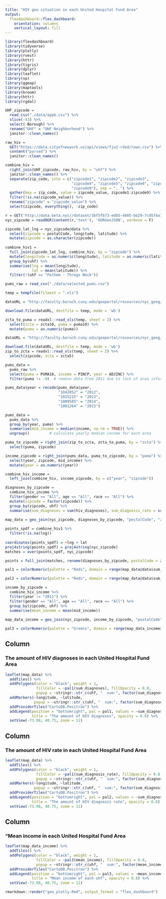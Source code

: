 ```yaml
---
title: "HIV geo situation in each United Hospital Fund Area"
output: 
  flexdashboard::flex_dashboard:
    orientation: columns
    vertical_layout: fill
---
```


```r
library(flexdashboard)
library(tidyverse)
library(plotly)
library(rvest)
library(httr)
library(tigris)
library(dplyr)
library(leaflet)
library(sp)
library(ggmap)
library(maptools)
library(broom)
library(httr)
library(rgdal)
```

```r
UHF_zipcode = 
  read_csv("./data/appb.csv") %>% 
  slice(-43) %>% 
  select(-Borough) %>% 
  rename("UHF" = "UHF Neighborhood") %>% 
  janitor::clean_names()

raw_hiv = 
  GET("https://data.cityofnewyork.us/api/views/fju2-rdad/rows.csv") %>% 
  content("parsed") %>% 
  janitor::clean_names()

combine_hiv = 
  right_join(UHF_zipcode, raw_hiv, by = "uhf") %>%
  janitor::clean_names() %>% 
  separate(zip_code, into = c("zipcode1", "zipcode2", "zipcode3", 
                              "zipcode4", "zipcode5", "zipcode6", "zipcode7", "zipcode8",
                              "zipcode9"), sep = ", ") %>% 
  gather(key = zip_code, value = zipcode_value, zipcode1:zipcode9) %>% 
  filter(!is.na(zipcode_value)) %>% 
  rename("zipcode" = "zipcode_value") %>% 
  select(zipcode, everything(), -zip_code)

r = GET('http://data.beta.nyc//dataset/3bf5fb73-edb5-4b05-bb29-7c95f4a727fc/resource/6df127b1-6d04-4bb7-b983-07402a2c3f90/download/f4129d9aa6dd4281bc98d0f701629b76nyczipcodetabulationareas.geojson')
nyc_zipcode = readOGR(content(r,'text'), 'OGRGeoJSON', verbose = F)

zipcode_lat_lng = nyc_zipcode@data %>% 
  select(zipcode = postalCode, longitude, latitude) %>% 
  mutate(zipcode = as.character(zipcode))
  
combine_hiv1 = 
  full_join(zipcode_lat_lng, combine_hiv, by = "zipcode") %>% 
  mutate(longitude = as.numeric(longitude), latitude = as.numeric(latitude)) %>% 
  group_by(uhf) %>% 
  summarise(lng = mean(longitude),
            lat = mean(latitude)) %>% 
  filter(!(uhf == "Pelhem - Throgs Neck"))

pums_raw = read_csv("./data/selected_pums.csv")

temp = tempfile(fileext = ".xls")

dataURL = "http://faculty.baruch.cuny.edu/geoportal/resources/nyc_geog/nyc_zcta10_to_puma10.xls"

download.file(dataURL, destfile = temp, mode = 'wb')

zcta_to_puma = readxl::read_xls(temp, sheet = 2) %>% 
  select(zcta = zcta10, puma = puma10) %>% 
  mutate(puma = as.numeric(puma))

dataURL = "http://faculty.baruch.cuny.edu/geoportal/resources/nyc_geog/zip_to_zcta10_nyc_revised.xls"

download.file(dataURL, destfile = temp, mode = 'wb')
zip_to_zcta = readxl::read_xls(temp, sheet = 2) %>% 
  select(zipcode, zcta = zcta5) 

pums_data = 
  pums_raw %>% 
  select(puma = PUMA10, income = PINCP, year = ADJINC) %>% 
  filter(puma != -9)  # remove data from 2011 due to lack of area information

pums_data$year = recode(pums_data$year, 
                        "1042852" = "2012",
                        "1025215" = "2013",  
                        "1009585" = "2014", 
                        "1001264" = "2015")   

pums_data = 
  pums_data %>% 
  group_by(year, puma) %>% 
  summarise(mid_income = median(income, na.rm = TRUE)) %>% 
  ungroup()         # calculate yearly median income for each area

puma_to_zipcode = right_join(zip_to_zcta, zcta_to_puma, by = "zcta") %>%   # generaate a puma to zipcode file
  select(puma, zipcode)

income_zipcode = right_join(pums_data, puma_to_zipcode, by = "puma") %>%  # matching zipcode with median income data
  select(year, zipcode, mid_income) %>% 
  mutate(year = as.numeric(year))

combine_hiv_income = 
  left_join(combine_hiv, income_zipcode, by = c("year", "zipcode"))
```

```r
diagnoses_by_zipcode =  
  combine_hiv_income %>%
  filter(gender == "All", age == "All", race == "All") %>% 
  mutate(zipcode = factor(zipcode)) %>% 
  group_by(zipcode, uhf) %>% 
  summarise(sum_diagnoses = sum(hiv_diagnoses), sum_diagnosis_rate = sum(hiv_diagnosis_rate))
  
map_data = geo_join(nyc_zipcode, diagnoses_by_zipcode, "postalCode", "zipcode")

points_spdf = combine_hiv1 %>% 
  filter(!is.na(lng))
  
coordinates(points_spdf) = ~lng + lat
proj4string(points_spdf) = proj4string(nyc_zipcode)
matches = over(points_spdf, nyc_zipcode)

points = full_join(matches, rename(diagnoses_by_zipcode, postalCode = zipcode), by = "postalCode")

pal1 = colorNumeric(palette = "Reds", domain = range(map_data@data$sum_diagnoses, na.rm = T))

pal2 = colorNumeric(palette = "Reds", domain = range(map_data@data$sum_diagnosis_rate, na.rm = T))

income_by_zipcode = 
  combine_hiv_income %>% 
  filter(year != "2011") %>% 
  filter(gender == "All", age == "All", race == "All") %>% 
  group_by(zipcode, uhf) %>% 
  summarise(mean_income = mean(mid_income))
  
map_data_income = geo_join(nyc_zipcode, income_by_zipcode, "postalCode", "zipcode")

pal3 = colorNumeric(palette = "Greens", domain = range(map_data_income@data$mean_income, na.rm = T))

```


Column {data-width=350}
-----------------------------------------------------------------------

### The amount of HIV diagnoses in each United Hospital Fund Area
```r
leaflet(map_data) %>%
  addTiles() %>%  
  addPolygons(color = "black", weight = 1,
              fillColor = ~pal1(sum_diagnoses), fillOpacity = 0.8, 
              popup = ~stringr::str_c(uhf, "  sum:", factor(sum_diagnoses))) %>% 
  addMarkers(~longitude, ~latitude,
             popup = ~stringr::str_c(uhf, "  sum:", factor(sum_diagnoses)), data = points) %>%  
  addProviderTiles("CartoDB.Positron") %>%
  addLegend(position = "bottomright", pal = pal1, values = ~sum_diagnoses,
            title = "The amount of HIV diagnoses", opacity = 0.8) %>% 
  setView(-73.98, 40.75, zoom = 11)
```

Column {data-width=350}
-----------------------------------------------------------------------

### The amount of HIV rate in each United Hospital Fund Area

```r
leaflet(map_data) %>%
  addTiles() %>%  
  addPolygons(color = "black", weight = 1,
              fillColor = ~pal1(sum_diagnosis_rate), fillOpacity = 0.8, 
              popup = ~stringr::str_c(uhf, "  sum:", factor(sum_diagnosis_rate))) %>% 
  addMarkers(~longitude, ~latitude,
             popup = ~stringr::str_c(uhf, "  sum:", factor(sum_diagnosis_rate)), data = points) %>%  
  addProviderTiles("CartoDB.Positron") %>%
  addLegend(position = "bottomright", pal = pal2, values = ~sum_diagnosis_rate,
            title = "The amount of HIV diagnosis rate", opacity = 0.8) %>% 
  setView(-73.98, 40.75, zoom = 11)
```

Column {data-width=300}
-----------------------------------------------------------------------

### "Mean income in each United Hospital Fund Area

```r
leaflet(map_data_income) %>%
  addTiles() %>%  
  addPolygons(color = "black", weight = 1,
              fillColor = ~pal3(mean_income), fillOpacity = 0.8, 
              popup = ~stringr::str_c(uhf, "  sum:", factor(mean_income))) %>% 
  addProviderTiles("CartoDB.Positron") %>%
  addLegend(position = "bottomright", pal = pal3, values = ~mean_income,
            title = "Mean income of each uhf", opacity = 0.8) %>% 
  setView(-73.98, 40.75, zoom = 11)
```


```r
rmarkdown::render("geo_plotly.Rmd", output_format = "flex_dashboard")
```

